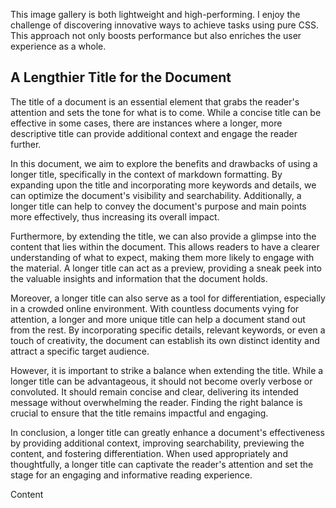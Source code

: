 
This image gallery is both lightweight and high-performing. I enjoy the challenge of discovering innovative ways to achieve tasks using pure CSS. This approach not only boosts performance but also enriches the user experience as a whole.

## A Lengthier Title for the Document

The title of a document is an essential element that grabs the reader's attention and sets the tone for what is to come. While a concise title can be effective in some cases, there are instances where a longer, more descriptive title can provide additional context and engage the reader further.

In this document, we aim to explore the benefits and drawbacks of using a longer title, specifically in the context of markdown formatting. By expanding upon the title and incorporating more keywords and details, we can optimize the document's visibility and searchability. Additionally, a longer title can help to convey the document's purpose and main points more effectively, thus increasing its overall impact.

Furthermore, by extending the title, we can also provide a glimpse into the content that lies within the document. This allows readers to have a clearer understanding of what to expect, making them more likely to engage with the material. A longer title can act as a preview, providing a sneak peek into the valuable insights and information that the document holds.

Moreover, a longer title can also serve as a tool for differentiation, especially in a crowded online environment. With countless documents vying for attention, a longer and more unique title can help a document stand out from the rest. By incorporating specific details, relevant keywords, or even a touch of creativity, the document can establish its own distinct identity and attract a specific target audience.

However, it is important to strike a balance when extending the title. While a longer title can be advantageous, it should not become overly verbose or convoluted. It should remain concise and clear, delivering its intended message without overwhelming the reader. Finding the right balance is crucial to ensure that the title remains impactful and engaging.

In conclusion, a longer title can greatly enhance a document's effectiveness by providing additional context, improving searchability, previewing the content, and fostering differentiation. When used appropriately and thoughtfully, a longer title can captivate the reader's attention and set the stage for an engaging and informative reading experience.

Content